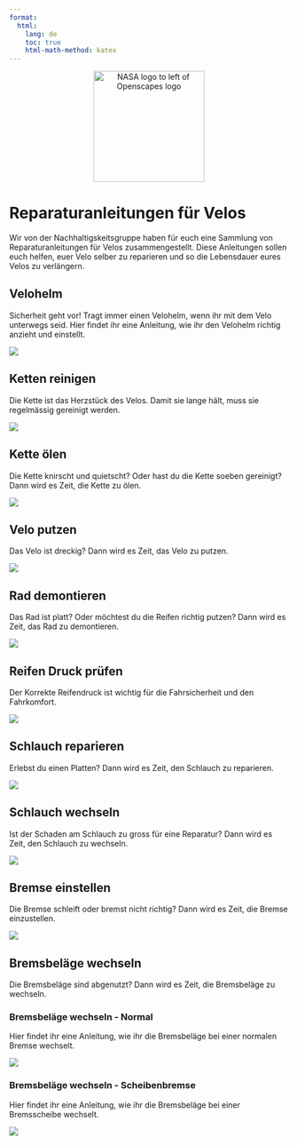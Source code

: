 ```yaml
---
format:
  html:
    lang: de
    toc: true
    html-math-method: katex
---
```


<center><a><img src="imgs/BSH_Logo_RGB_300.png" alt="NASA logo to left of Openscapes logo" width="200px"/></a></center>

# Reparaturanleitungen für Velos
Wir von der Nachhaltigskeitsgruppe haben für euch eine Sammlung von Reparaturanleitungen für Velos zusammengestellt. Diese Anleitungen sollen euch helfen, euer Velo selber zu reparieren und so die Lebensdauer eures Velos zu verlängern.

## Velohelm
Sicherheit geht vor! Tragt immer einen Velohelm, wenn ihr mit dem Velo unterwegs seid.
Hier findet ihr eine Anleitung, wie ihr den Velohelm richtig anzieht und einstellt.

[![](../imgs/Velohelm)](https://youtu.be/-AkwkxSwBmQ?si=XMSy13_LLvYTNM9d)  

## Ketten reinigen
Die Kette ist das Herzstück des Velos. Damit sie lange hält, muss sie regelmässig gereinigt werden.

[![](../imgs/Ketten reinigen)](https://youtu.be/DagTqcQClzo?si=S4OfFXgqftZ9n-Zh) 

## Kette ölen
Die Kette knirscht und quietscht? Oder hast du die Kette soeben gereinigt?
Dann wird es Zeit, die Kette zu ölen.

[![](../imgs/Kette ölen)](https://youtu.be/pgcPdwY0mLg?si=wEwvh4IKpaB4S8NI)  

## Velo putzen
Das Velo ist dreckig? Dann wird es Zeit, das Velo zu putzen.

[![](../imgs/Velo putzen)](https://youtu.be/YqjSaplI7CE?si=2KzDqmScr2l1YERg)  

## Rad demontieren
Das Rad ist platt? Oder möchtest du die Reifen richtig putzen?
Dann wird es Zeit, das Rad zu demontieren.

[![](../imgs/Rad demontieren)](https://youtu.be/nPJ98JZQtx0?si=Zolh8lKloI8M-OUR)  

## Reifen Druck prüfen
Der Korrekte Reifendruck ist wichtig für die Fahrsicherheit und den Fahrkomfort.

[![](../imgs/Reifen Druck prüfen)](https://youtu.be/nKD_cWKnskk?si=Ni92hsVkHszAgP8q)  

## Schlauch reparieren
Erlebst du einen Platten? Dann wird es Zeit, den Schlauch zu reparieren.

[![](../imgs/Schlauch reparieren)](https://youtu.be/hiZBu3NxVQg?si=kL0o-sKvfvi1tpw4)  

## Schlauch wechseln
Ist der Schaden am Schlauch zu gross für eine Reparatur? Dann wird es Zeit, den Schlauch zu wechseln.

[![](../imgs/Schlauch wechseln)](https://youtu.be/Q2f_Iwyud60?si=D7oRJw2deAfBiWVt)  

## Bremse einstellen
Die Bremse schleift oder bremst nicht richtig? Dann wird es Zeit, die Bremse einzustellen.

[![](../imgs/Bremse einstellen)](https://youtu.be/wyTJsTAZom8?si=sCHnSFLMZBezzMZo)  

## Bremsbeläge wechseln
Die Bremsbeläge sind abgenutzt? Dann wird es Zeit, die Bremsbeläge zu wechseln.

### Bremsbeläge wechseln - Normal 
Hier findet ihr eine Anleitung, wie ihr die Bremsbeläge bei einer normalen Bremse wechselt.

[![](../imgs/Bremsbeläge wechseln [Normal])](https://youtu.be/9p6onCzlZu8?si=0dyt2mI6Jd3bCan9)  

### Bremsbeläge wechseln - Scheibenbremse
Hier findet ihr eine Anleitung, wie ihr die Bremsbeläge bei einer Bremsscheibe wechselt.

[![](../imgs/Bremsbeläge wechseln [Scheibenbremse])](https://youtu.be/i_FjOJC0HWM?si=sFUK5gbAJH9OUc-_)  